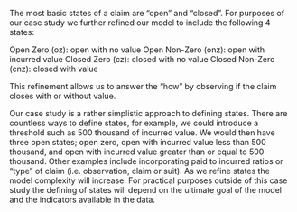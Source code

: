 The most basic states of a claim are "open" and "closed". For purposes of our case study we further refined our model to include the following 4 states:
  
  Open Zero (oz): open with no value
  Open Non-Zero (onz): open with incurred value
  Closed Zero (cz): closed with no value
  Closed Non-Zero (cnz): closed with value
  
This refinement allows us to answer the "how" by observing if the claim closes with or without value.

Our case study is a rather simplistic approach to defining states. There are countless ways to define states, for example, we could introduce a threshold such as 500 thousand of incurred value. We would then have three open states; open zero, open with incurred value less than 500 thousand, and open with incurred value greater than or equal to 500 thousand. Other examples include incorporating paid to incurred ratios or "type" of claim (i.e. observation, claim or suit). As we refine states the model complexity will increase. For practical purposes outside of this case study the defining of states will depend on the ultimate goal of the model and the indicators available in the data.